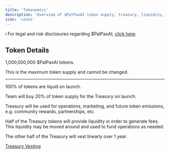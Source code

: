 ```yaml
---
title: 'Tokenomics'
description: 'Overview of $PalPaxAI token supply, treasury, liquidity, and vesting.'
icon: 'coins'
---
```


ℹ️ For legal and risk disclosures regarding $PalPaxAI, [click here](./token-use-and-legal-disclaimer).

## Token Details

1,000,000,000 $PalPaxAI tokens.

This is the maximum token supply and cannot be changed.

---

100% of tokens are liquid on launch.

Team will buy 20% of token supply for the Treasury on launch.

Treasury will be used for operations, marketing, and future token emissions, e.g. community rewards, partnerships, etc.

Half of the Treasury tokens will provide liquidity in order to generate fees. This liquidity may be moved around and used to fund operations as needed.

The other half of the Treasury will vest linearly over 1 year.

[Treasury Vesting](https://app.streamflow.finance/contract/solana/mainnet/2SrwBexGwCCA9Dc7GR8gTMJ4sJJdWe7RPF43ST4CbUvv)
